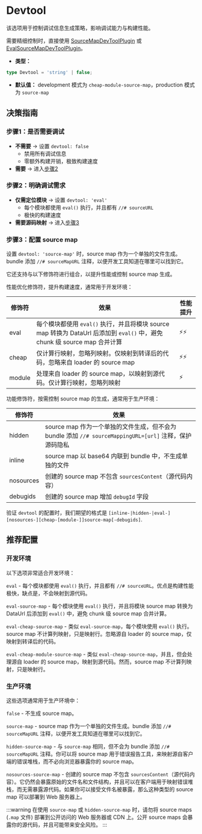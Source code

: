 
<WebpackLicense from="https://webpack.js.org/configuration/devtool/" />

# Devtool

该选项用于控制调试信息生成策略，影响调试能力与构建性能。

需要精细控制时，直接使用 [SourceMapDevToolPlugin](/plugins/webpack/source-map-dev-tool-plugin) 或 [EvalSourceMapDevToolPlugin](/plugins/webpack/eval-source-map-dev-tool-plugin)。

- **类型：**

```ts
type Devtool = 'string' | false;
```

- **默认值：** development 模式为 `cheap-module-source-map`，production 模式 为 `source-map`

## 决策指南

### 步骤1：是否需要调试

- **不需要** → 设置 `devtool: false`
  - 禁用所有调试信息
  - 零额外构建开销，极致构建速度
- **需要** → 进入[步骤2](#步骤2明确调试需求)

### 步骤2：明确调试需求

- **仅需定位模块** → 设置 `devtool: 'eval'`
  - 每个模块都使用 `eval()` 执行，并且都有 `//# sourceURL`
  - 极快的构建速度
- **需要源码映射** → 进入[步骤3](#步骤3配置-source-map)

### 步骤3：配置 source map

设置 `devtool: 'source-map'` 时，source map 作为一个单独的文件生成。bundle 添加 `//# sourceMapURL` 注释，以便开发工具知道在哪里可以找到它。

它还支持与以下修饰符进行组合，以提升性能或控制 source map 生成。

性能优化修饰符，提升构建速度，通常用于开发环境：

| 修饰符 | 效果                                                                                                                       | 性能提升 |
| ------ | -------------------------------------------------------------------------------------------------------------------------- | -------- |
| eval   | 每个模块都使用 `eval()` 执行，并且将模块 source map 转换为 DataUrl 后添加到 `eval()` 中，避免 chunk 级 source map 合并计算 | ⚡⚡     |
| cheap  | 仅计算行映射，忽略列映射。仅映射到转译后的代码，忽略来自 loader 的 source map                                              | ⚡⚡     |
| module | 处理来自 loader 的 source map，以映射到源代码。仅计算行映射，忽略列映射                                                    | ⚡       |

功能修饰符，按需控制 source map 的生成，通常用于生产环境：

| 修饰符    | 效果                                                                                                    |
| --------- | ------------------------------------------------------------------------------------------------------- |
| hidden    | source map 作为一个单独的文件生成，但不会为 bundle 添加 `//# sourceMappingURL=[url]` 注释，保护源码隐私 |
| inline    | source map 以 base64 内联到 bundle 中，不生成单独的文件                                                 |
| nosources | 创建的 source map 不包含 `sourcesContent`（源代码内容）                                                 |
| debugids  | 创建的 source map 增加 `debugId` 字段                                                                   |

验证 `devtool` 的配置时，我们期望的格式是 `[inline-|hidden-|eval-][nosources-][cheap-[module-]]source-map[-debugids]`.

## 推荐配置

### 开发环境

以下选项非常适合开发环境：

`eval` - 每个模块都使用 `eval()` 执行，并且都有 `//# sourceURL`。优点是构建性能极快，缺点是，不会映射到源代码。

`eval-source-map` - 每个模块使用 `eval()` 执行，并且将模块 source map 转换为 DataUrl 后添加到 `eval()` 中，避免 chunk 级 source map 合并计算。

`eval-cheap-source-map` - 类似 `eval-source-map`，每个模块使用 `eval()` 执行。source map 不计算列映射，只是映射行。忽略源自 loader 的 source map，仅映射到转译后的代码。

`eval-cheap-module-source-map` - 类似 `eval-cheap-source-map`，并且，但会处理源自 loader 的 source map，映射到源代码。然而，source map 不计算列映射，只是映射行。

### 生产环境

这些选项通常用于生产环境中：

`false` - 不生成 source map。

`source-map` - source map 作为一个单独的文件生成。bundle 添加 `//# sourceMapURL` 注释，以便开发工具知道在哪里可以找到它。

`hidden-source-map` - 与 `source-map` 相同，但不会为 bundle 添加 `//# sourceMapURL` 注释。你可以将 source map 用于错误报告工具，来映射源自客户端的错误堆栈，而不必向浏览器暴露你的 source map。

`nosources-source-map` - 创建的 source map 不包含 `sourcesContent`（源代码内容）。它仍然会暴露原始的文件名和文件结构，并且可以在客户端用于映射错误堆栈，而无需暴露源代码。如果你可以接受文件名被暴露，那么这种类型的 source map 可以部署到 Web 服务器上。

:::warning
在使用 `source-map` 或 `hidden-source-map` 时，请勿将 source maps (`.map` 文件) 部署到公开访问的 Web 服务器或 CDN 上。公开 source maps 会暴露你的源代码，并且可能带来安全风险。
:::
